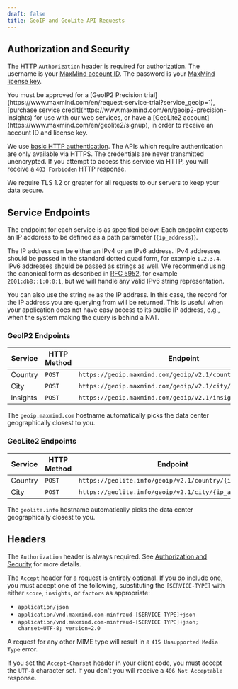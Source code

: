 ```yaml
---
draft: false
title: GeoIP and GeoLite API Requests
---
```



## Authorization and Security

The HTTP `Authorization` header is required for authorization. The username is
your [MaxMind account ID](https://www.maxmind.com/en/accounts/current/license-key).
The password is your [MaxMind license key](https://www.maxmind.com/en/accounts/current/license-key).

<Alert type="warning">
  You must be approved for a [GeoIP2 Precision
  trial](https://www.maxmind.com/en/request-service-trial?service_geoip=1),
  [purchase service credit](https://www.maxmind.com/en/geoip2-precision-insights)
  for use with our web services, or have a [GeoLite2
  account](https://www.maxmind.com/en/geolite2/signup), in order to receive an
  account ID and license key.
</Alert>

We use [basic HTTP authentication](https://en.wikipedia.org/wiki/Basic_access_authentication).
The APIs which require authentication are only available via HTTPS. The
credentials are never transmitted unencrypted. If you attempt to access this
service via HTTP, you will receive a `403 Forbidden` HTTP response.

We require TLS 1.2 or greater for all requests to our servers to keep your data
secure.

## Service Endpoints

The endpoint for each service is as specified below. Each endpoint expects an
IP adddress to be defined as a path parameter (`{ip_address}`).

The IP address can be either an IPv4 or an IPv6 address. IPv4 addresses should
be passed in the standard dotted quad form, for example `1.2.3.4`. IPv6
addresses should be passed as strings as well. We recommend using the canonical
form as described in [RFC 5952](https://tools.ietf.org/html/rfc5952), for
example `2001:db8::1:0:0:1`, but we will handle any valid IPv6 string
representation.

You can also use the string `me` as the IP address. In this case, the record for
the IP address you are querying from will be returned. This is useful when your
application does not have easy access to its public IP address, e.g., when the
system making the query is behind a NAT.

### GeoIP2 Endpoints
| Service  | HTTP Method | Endpoint                                                     |
| -------- | ----------- | ------------------------------------------------------------ |
| Country  | `POST`      | `https://geoip.maxmind.com/geoip/v2.1/country/{ip_address}`  |
| City     | `POST`      | `https://geoip.maxmind.com/geoip/v2.1/city/{ip_address}`     |
| Insights | `POST`      | `https://geoip.maxmind.com/geoip/v2.1/insights/{ip_address}` |

The `geoip.maxmind.com` hostname automatically picks the data center
geographically closest to you.

### GeoLite2 Endpoints
| Service | HTTP Method | Endpoint                                               |
| ------- | ----------- | ------------------------------------------------------ |
| Country | `POST`      | `https://geolite.info/geoip/v2.1/country/{ip_address}` |
| City    | `POST`      | `https://geolite.info/geoip/v2.1/city/{ip_address}`    |

The `geolite.info` hostname automatically picks the data center
geographically closest to you.

## Headers

The `Authorization` header is always required. See
[Authorization and Security](#authorization-and-security) for more details.

The `Accept` header for a request is entirely optional. If you do include one,
you must accept one of the following, substituting the `[SERVICE-TYPE]` with
either `score`, `insights`, or `factors` as appropriate:

* `application/json`
* `application/vnd.maxmind.com-minfraud-[SERVICE TYPE]+json`
* `application/vnd.maxmind.com-minfraud-[SERVICE TYPE]+json; charset=UTF-8; version=2.0`

 A request for any other MIME type will result in a
 `415 Unsupported Media Type` error.

If you set the `Accept-Charset` header in your client code, you must accept the
`UTF-8` character set. If you don't you will receive a `406 Not Acceptable`
response.

